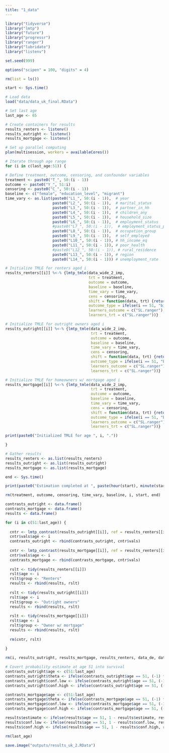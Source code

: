 ```yaml
---
title: "1_data"
---
```


```r
library("tidyverse")
library("lmtp")
library("future")
library("progressr")
library("ranger")
library("lubridate")
library("listenv")

set.seed(999)

options("scipen" = 100, "digits" = 4)

rm(list = ls())

```

```r
start <- Sys.time()

# Load data
load("data/data_uk_final.RData")

# Set last age
last_age <- 65

# Create containers for results
results_renters <- listenv()
results_outright <- listenv()
results_mortgage <- listenv()

# Set up parallel computing
plan(multisession, workers = availableCores())

# Iterate through age range
for (i in c(last_age:51)) {

# Define treatment, outcome, censoring, and confounder variables
treatment <- paste0("T_", 50:(i - 1))
outcome <- paste0("Y_", 51:i)
censoring <- paste0("C_", 50:(i - 1))
baseline <- c("female", "education_level", "migrant")
time_vary <- as.list(paste0("L1_", 50:(i - 1)),  # year
                     paste0("L2_", 50:(i - 1)),  # marital_status
                     paste0("L3_", 50:(i - 1)),  # partner_in_hh
                     paste0("L4_", 50:(i - 1)),  # children_any
                     paste0("L5_", 50:(i - 1)),  # household_size
                     paste0("L6_", 50:(i - 1)),  # employment_status
                     #paste0("L7_", 50:(i - 1)),  # employment_status_partner
                     paste0("L8_", 50:(i - 1)),  # occupation_group
                     paste0("L9_", 50:(i - 1)),  # self_employed
                     paste0("L10_", 50:(i - 1)), # hh_income_eq
                     paste0("L11_", 50:(i - 1)), # poor_health
                     #paste0("L12_", 50:(i - 1)), # rural_residence
                     paste0("L13_", 50:(i - 1)), # region
                     paste0("L14_", 50:(i - 1))) # unemployment_rate

# Initialize TMLE for renters aged i
results_renters[[i]] %<-% {lmtp_tmle(data_wide_2_imp,
                                     trt = treatment,
                                     outcome = outcome,
                                     baseline = baseline,
                                     time_vary = time_vary,
                                     cens = censoring,
                                     shift = function(data, trt) {return("Renter")},
                                     outcome_type = ifelse(i == 51, "binomial", "survival"),
                                     learners_outcome = c("SL.ranger"), # "SL.ranger", "SL.xgboost", "SL.gam", "SL.glm"
                                     learners_trt = c("SL.ranger"))}

# Initialize TMLE for outright owners aged i
results_outright[[i]] %<-% {lmtp_tmle(data_wide_2_imp,
                                      trt = treatment,
                                      outcome = outcome,
                                      baseline = baseline,
                                      time_vary = time_vary,
                                      cens = censoring,
                                      shift = function(data, trt) {return("Outright owner")},
                                      outcome_type = ifelse(i == 51, "binomial", "survival"),
                                      learners_outcome = c("SL.ranger"),
                                      learners_trt = c("SL.ranger"))}

# Initialize TMLE for homeowners w/ mortgage aged i
results_mortgage[[i]] %<-% {lmtp_tmle(data_wide_2_imp,
                                      trt = treatment,
                                      outcome = outcome,
                                      baseline = baseline,
                                      time_vary = time_vary,
                                      cens = censoring,
                                      shift = function(data, trt) {return("Owner w/ mortgage")},
                                      outcome_type = ifelse(i == 51, "binomial", "survival"),
                                      learners_outcome = c("SL.ranger"),
                                      learners_trt = c("SL.ranger"))}

print(paste0("Initialized TMLE for age ", i, "."))

}

# Gather results
results_renters <- as.list(results_renters)
results_outright <- as.list(results_outright)
results_mortgage <- as.list(results_mortgage)

end <- Sys.time()

print(paste0("Estimation completed at ", paste(hour(start), minute(start), sep=":"), " after ", round(difftime(end, start, units = "mins"), 0), " minutes."))

rm(treatment, outcome, censoring, time_vary, baseline, i, start, end)

```

```r
contrasts_outright <- data.frame()
contrasts_mortgage <- data.frame()
results <- data.frame()

for (i in c(51:last_age)) {
  
  cntr <- lmtp_contrast(results_outright[[i]], ref = results_renters[[i]], type = c("additive"))
  cntr$vals$age <- i
  contrasts_outright <- rbind(contrasts_outright, cntr$vals)
  
  cntr <- lmtp_contrast(results_mortgage[[i]], ref = results_renters[[i]], type = c("additive"))
  cntr$vals$age <- i
  contrasts_mortgage <- rbind(contrasts_mortgage, cntr$vals)
  
  rslt <- tidy(results_renters[[i]])
  rslt$age <- i
  rslt$group <- "Renters"
  results <- rbind(results, rslt)
  
  rslt <- tidy(results_outright[[i]])
  rslt$age <- i
  rslt$group <- "Outright owners"
  results <- rbind(results, rslt)
  
  rslt <- tidy(results_mortgage[[i]])
  rslt$age <- i
  rslt$group <- "Owner w/ mortgage"
  results <- rbind(results, rslt)
  
  rm(cntr, rslt)
  
}

rm(i, results_outright, results_mortgage, results_renters, data_de, data_wide_1, data_wide_2)

```

```r
# Covert probability estimate at age 51 into survival
contrasts_outright$age <- c(51:last_age)
contrasts_outright$theta <- ifelse(contrasts_outright$age == 51, (-1) * contrasts_outright$theta, contrasts_outright$theta)
contrasts_outright$conf.low <- ifelse(contrasts_outright$age == 51, (-1) * contrasts_outright$conf.low, contrasts_outright$conf.low)
contrasts_outright$conf.high <- ifelse(contrasts_outright$age == 51, (-1) * contrasts_outright$conf.high, contrasts_outright$conf.high)

contrasts_mortgage$age <- c(51:last_age)
contrasts_mortgage$theta <- ifelse(contrasts_mortgage$age == 51, (-1) * contrasts_mortgage$theta, contrasts_mortgage$theta)
contrasts_mortgage$conf.low <- ifelse(contrasts_mortgage$age == 51, (-1) * contrasts_mortgage$conf.low, contrasts_mortgage$conf.low)
contrasts_mortgage$conf.high <- ifelse(contrasts_mortgage$age == 51, (-1) * contrasts_mortgage$conf.high, contrasts_mortgage$conf.high)

results$estimate <- ifelse(results$age == 51, 1 - results$estimate, results$estimate)
results$conf.low <- ifelse(results$age == 51, 1 - results$conf.low, results$conf.low)
results$conf.high <- ifelse(results$age == 51, 1 - results$conf.high, results$conf.high)

rm(last_age)

```

```r
save.image("outputs/results_uk_2.RData")

```

```r
```
